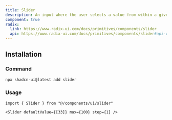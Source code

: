 ```yaml
---
title: Slider
description: An input where the user selects a value from within a given range.
component: true
radix:
  link: https://www.radix-ui.com/docs/primitives/components/slider
  api: https://www.radix-ui.com/docs/primitives/components/slider#api-reference
---
```


<ComponentPreview name="slider-demo" />

## Installation

<Steps>

### Command

```bash
npx shadcn-ui@latest add slider
```

### Usage

```tsx
import { Slider } from "@/components/ui/slider"
```

```tsx
<Slider defaultValue={[33]} max={100} step={1} />
```

</Steps>
